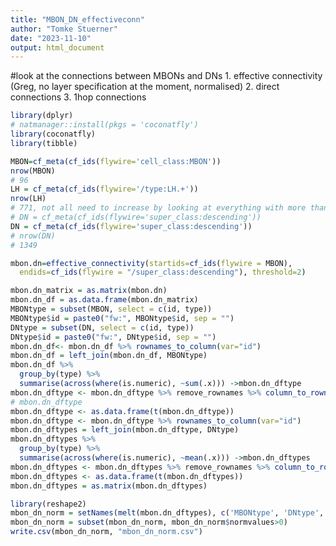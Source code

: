 ```yaml
---
title: "MBON_DN_effectiveconn"
author: "Tomke Stuerner"
date: "2023-11-10"
output: html_document
---
```

#look at the connections between MBONs and DNs
1. effective connectivity (Greg, no layer specification at the moment, normalised)
2. direct connections
3. 1hop connections

```r
library(dplyr)
# natmanager::install(pkgs = 'coconatfly')
library(coconatfly)
library(tibble)
```

```r
MBON=cf_meta(cf_ids(flywire='cell_class:MBON'))
nrow(MBON)
# 96
LH = cf_meta(cf_ids(flywire='/type:LH.+')) 
nrow(LH)
# 771, not all need to increase by looking at everything with more than x% input from the LH
# DN = cf_meta(cf_ids(flywire='super_class:descending'))
DN = cf_meta(cf_ids(flywire='super_class:descending'))
# nrow(DN)
# 1349
```

```r
mbon.dn=effective_connectivity(startids=cf_ids(flywire = MBON), 
  endids=cf_ids(flywire = "/super_class:descending"), threshold=2)

mbon.dn_matrix = as.matrix(mbon.dn)
mbon.dn_df = as.data.frame(mbon.dn_matrix)
MBONtype = subset(MBON, select = c(id, type))
MBONtype$id = paste0("fw:", MBONtype$id, sep = "")
DNtype = subset(DN, select = c(id, type))
DNtype$id = paste0("fw:", DNtype$id, sep = "")
mbon.dn_df<- mbon.dn_df %>% rownames_to_column(var="id")
mbon.dn_df = left_join(mbon.dn_df, MBONtype)
mbon.dn_df %>%
  group_by(type) %>%
  summarise(across(where(is.numeric), ~sum(.x))) ->mbon.dn_dftype
mbon.dn_dftype <- mbon.dn_dftype %>% remove_rownames %>% column_to_rownames(var="type")
# mbon.dn_dftype
mbon.dn_dftype <- as.data.frame(t(mbon.dn_dftype))
mbon.dn_dftype <- mbon.dn_dftype %>% rownames_to_column(var="id")
mbon.dn_dftypes = left_join(mbon.dn_dftype, DNtype)
mbon.dn_dftypes %>%
  group_by(type) %>%
  summarise(across(where(is.numeric), ~mean(.x))) ->mbon.dn_dftypes
mbon.dn_dftypes <- mbon.dn_dftypes %>% remove_rownames %>% column_to_rownames(var="type")
mbon.dn_dftypes <- as.data.frame(t(mbon.dn_dftypes))
mbon.dn_dftypes = as.matrix(mbon.dn_dftypes)

library(reshape2)
mbon_dn_norm = setNames(melt(mbon.dn_dftypes), c('MBONtype', 'DNtype', 'normvalues'))
mbon_dn_norm = subset(mbon_dn_norm, mbon_dn_norm$normvalues>0)
write.csv(mbon_dn_norm, "mbon_dn_norm.csv")
```

